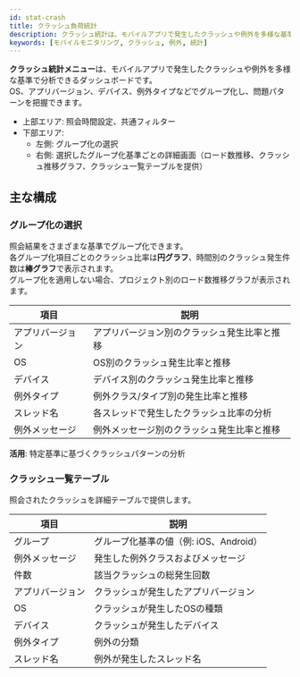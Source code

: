 ```yaml
---
id: stat-crash
title: クラッシュ負荷統計
description: クラッシュ統計は、モバイルアプリで発生したクラッシュや例外を多様な基準で分析できるダッシュボードです。
keywords: [モバイルモニタリング, クラッシュ, 例外, 統計]
---
```


**クラッシュ統計メニュー**は、モバイルアプリで発生したクラッシュや例外を多様な基準で分析できるダッシュボードです。  
OS、アプリバージョン、デバイス、例外タイプなどでグループ化し、問題パターンを把握できます。  

- 上部エリア: 照会時間設定、共通フィルター  
- 下部エリア:  
  - 左側: グループ化の選択  
  - 右側: 選択したグループ化基準ごとの詳細画面（ロード数推移、クラッシュ推移グラフ、クラッシュ一覧テーブルを提供）  


## 主な構成

### グループ化の選択

照会結果をさまざまな基準でグループ化できます。  
各グループ化項目ごとのクラッシュ比率は**円グラフ**、時間別のクラッシュ発生件数は**棒グラフ**で表示されます。  
グループ化を適用しない場合、プロジェクト別のロード数推移グラフが表示されます。

| 項目         | 説明 |
| ------------ | ---- |
| アプリバージョン | アプリバージョン別のクラッシュ発生比率と推移 |
| OS           | OS別のクラッシュ発生比率と推移 |
| デバイス     | デバイス別のクラッシュ発生比率と推移 |
| 例外タイプ   | 例外クラス/タイプ別の発生比率と推移 |
| スレッド名   | 各スレッドで発生したクラッシュ比率の分析 |
| 例外メッセージ | 例外メッセージ別のクラッシュ発生比率と推移 |

**活用**: 特定基準に基づくクラッシュパターンの分析  

### クラッシュ一覧テーブル

照会されたクラッシュを詳細テーブルで提供します。  

| 項目       | 説明 |
| ---------- | ---- |
| グループ   | グループ化基準の値（例: iOS、Android） |
| 例外メッセージ | 発生した例外クラスおよびメッセージ |
| 件数       | 該当クラッシュの総発生回数 |
| アプリバージョン | クラッシュが発生したアプリバージョン |
| OS         | クラッシュが発生したOSの種類 |
| デバイス   | クラッシュが発生したデバイス |
| 例外タイプ | 例外の分類 |
| スレッド名 | 例外が発生したスレッド名 |